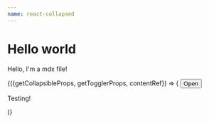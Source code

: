 ```yaml
---
name: react-collapsed
---
```



# Hello world

Hello, I'm a mdx file!

<Collapse>
  {({getCollapsibleProps, getTogglerProps, contentRef}) => (
    <React.Fragment>
      <button {...getTogglerProps()}>Open</button>
      <div {...getCollapsibleProps()}>
        <p ref={contentRef} style={{background: 'red', height: 200}}>Testing!</p>
      </div>
    </React.Fragment>
  )}
</Collapse>

